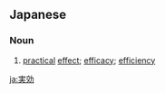 ==Japanese==
{{ja-kanjitab|じつ|k1=じっ|こう|yomi=o}}

===Noun===
{{ja-noun|じっこう|kyu=實效}}

# [[practical]] [[effect]]; [[efficacy]]; [[efficiency]]

[[ja:実効]]